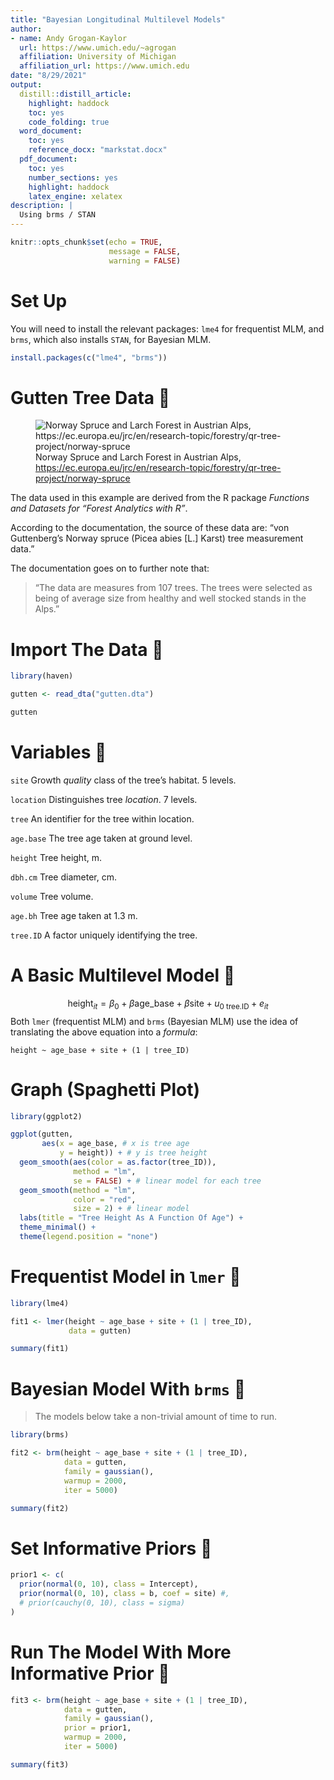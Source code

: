 ```yaml
---
title: "Bayesian Longitudinal Multilevel Models"
author:
- name: Andy Grogan-Kaylor
  url: https://www.umich.edu/~agrogan
  affiliation: University of Michigan
  affiliation_url: https://www.umich.edu
date: "8/29/2021"
output:
  distill::distill_article:
    highlight: haddock
    toc: yes
    code_folding: true
  word_document:
    toc: yes
    reference_docx: "markstat.docx"
  pdf_document:
    toc: yes
    number_sections: yes
    highlight: haddock
    latex_engine: xelatex
description: |
  Using brms / STAN
---
```


```r

knitr::opts_chunk$set(echo = TRUE, 
                      message = FALSE,
                      warning = FALSE)

```

# Set Up

You will need to install the relevant packages: `lme4` for frequentist MLM, and `brms`, which also installs `STAN`, for Bayesian MLM.

```r

install.packages(c("lme4", "brms"))

```

# Gutten Tree Data 🌲

![Norway Spruce and Larch Forest in Austrian Alps, <https://ec.europa.eu/jrc/en/research-topic/forestry/qr-tree-project/norway-spruce>](fotolia-small.jpg)

The data used in this example are derived from the R package *Functions and Datasets for "Forest Analytics with R"*.

According to the documentation, the source of these data are: "von Guttenberg's Norway spruce (Picea abies [L.] Karst) tree measurement data."

The documentation goes on to further note that:

> "The data are measures from 107 trees. The trees were selected as being of average size from healthy and well stocked stands in the Alps."

# Import The Data 🌲

```r

library(haven)

gutten <- read_dta("gutten.dta")

gutten 

```

# Variables 🌲

`site` Growth *quality* class of the tree's habitat. 5 levels.

`location` Distinguishes tree *location*. 7 levels.

`tree` An identifier for the tree within location.

`age.base` The tree age taken at ground level.

`height` Tree height, m.

`dbh.cm` Tree diameter, cm.

`volume` Tree volume.

`age.bh` Tree age taken at 1.3 m.

`tree.ID` A factor uniquely identifying the tree.

# A Basic Multilevel Model 🌲

$$\text{height}_{it} = \beta_0 + \beta \text{age_base} + \beta \text{site} + u_{0\text{ tree.ID}} + e_{it}$$ Both `lmer` (frequentist MLM) and `brms` (Bayesian MLM) use the idea of translating the above equation into a *formula*:

`height ~ age_base + site + (1 | tree_ID)`

# Graph (Spaghetti Plot)

```r

library(ggplot2)

ggplot(gutten,
       aes(x = age_base, # x is tree age
           y = height)) + # y is tree height
  geom_smooth(aes(color = as.factor(tree_ID)), 
              method = "lm",
              se = FALSE) + # linear model for each tree
  geom_smooth(method = "lm", 
              color = "red",
              size = 2) + # linear model 
  labs(title = "Tree Height As A Function Of Age") +
  theme_minimal() +
  theme(legend.position = "none")

```

# Frequentist Model in `lmer` 🌲

```r

library(lme4)

fit1 <- lmer(height ~ age_base + site + (1 | tree_ID), 
             data = gutten)

summary(fit1)

```

# Bayesian Model With `brms` 🌲

> The models below take a non-trivial amount of time to run.

```r

library(brms)

fit2 <- brm(height ~ age_base + site + (1 | tree_ID), 
            data = gutten,
            family = gaussian(), 
            warmup = 2000, 
            iter = 5000)

summary(fit2)

```

# Set Informative Priors 🌲

```r

prior1 <- c(
  prior(normal(0, 10), class = Intercept), 
  prior(normal(0, 10), class = b, coef = site) #,
  # prior(cauchy(0, 10), class = sigma)
)

```

# Run The Model With More Informative Prior 🌲

```r

fit3 <- brm(height ~ age_base + site + (1 | tree_ID), 
            data = gutten,
            family = gaussian(), 
            prior = prior1,
            warmup = 2000, 
            iter = 5000)

summary(fit3)

```
